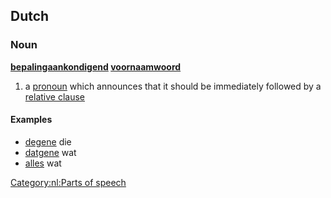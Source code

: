 ==Dutch==

===Noun===
'''[[bepalingaankondigend]] [[voornaamwoord]]'''

# {{grammar|lang=nl}} a [[pronoun]] which announces that it should be immediately followed by a [[relative clause]]

====Examples====
{{rfc-header|Examples}}
* [[degene]] die
* [[datgene]] wat
* [[alles]] wat

[[Category:nl:Parts of speech]]